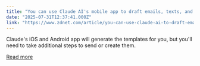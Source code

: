```yaml
---
title: "You can use Claude AI's mobile app to draft emails, texts, and calendar events now - here's how"
date: "2025-07-31T12:37:41.000Z"
link: "https://www.zdnet.com/article/you-can-use-claude-ai-to-draft-emails-texts-and-calendar-events-now-heres-how/"
---
```


Claude's iOS and Android app will generate the templates for you, but you'll need to take additional steps to send or create them.

[Read more](https://www.zdnet.com/article/you-can-use-claude-ai-to-draft-emails-texts-and-calendar-events-now-heres-how/)
